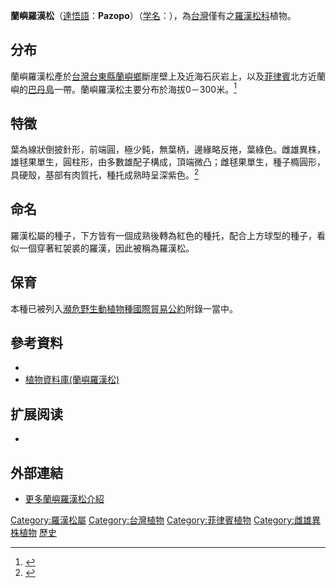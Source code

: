 {{Speciesbox
| name = 蘭嶼羅漢松
| status = EN
| status_system = iucn3.1
| status_ref = <ref name=IUCN>{{IUCN|version=2013.1|assessors= 	Carter, G. & Farjon, A.|year=2013|id=31351|title=Podocarpus costalis|downloaded=2018.7.29}}</ref>
| image = 蘭嶼羅漢松(Podocarpus costalis)-2.jpg 
| image_width = 250px
| divisio = [[松柏門|松柏門]] Pinophyta<br/>[[裸子植物門|裸子植物門]] Gymnosperm
| genus = Podocarpus 
| species = '''蘭嶼羅漢松''' '''Podocarpus costalis'''
| authority = C. Presl
| range_map = 
| range_map_width = 
| range_map_caption = 
}}

'''蘭嶼羅漢松'''（[[達悟語|達悟語]]：'''Pazopo'''）（[[学名|学名]]：{{lang|la|'''''Podocarpus costalis'''''}}），為[[台灣|台灣]]僅有之[[羅漢松科|羅漢松科]]植物。{{請求來源}}

==分布==
蘭嶼羅漢松產於[[台灣|台灣]][[台東縣|台東縣]][[蘭嶼鄉|蘭嶼鄉]]斷崖壁上及近海石灰岩上，以及[[菲律賓|菲律賓]]北方近蘭嶼的[[巴丹島|巴丹島]]一帶。蘭嶼羅漢松主要分布於海拔0－300米。<ref>{{cite book |last=Farjon |first=Aljos |authorlink=Aljos Farjon |coauthors=Denis Filer |year=2013 |title=An Atlas of the World's Conifers: An Analysis of Their Distribution, Biogeography, Diversity, and Conservation Status |isbn= 9004211802 | pages=第302頁 }}</ref>
==特徵==
葉為線狀倒披針形，前端圓，極少鈍，無葉柄，邊緣略反捲，葉綠色。雌雄異株，雄毬果單生，圓柱形，由多數雄配子構成，頂端微凸；雌毬果單生，種子橢圓形，具硬殼，基部有肉質托，種托成熟時呈深紫色。<ref>{{Cite web |url=http://digiarch.sinica.edu.tw/content/subject/resource_content.jsp?oid=16777443 |title=專題文章:蘭嶼羅漢松 中央研究院數位典藏資源網 |access-date=2014-11-25 |archive-date=2016-03-04 |archive-url=https://web.archive.org/web/20160304190753/http://digiarch.sinica.edu.tw/content/subject/resource_content.jsp?oid=16777443 |dead-url=no }}</ref>

==命名==
羅漢松屬的種子，下方皆有一個成熟後轉為紅色的種托，配合上方球型的種子，看似一個穿著紅袈裘的羅漢，因此被稱為羅漢松。

==保育==
本種已被列入[[瀕危野生動植物種國際貿易公約|瀕危野生動植物種國際貿易公約]]附錄一當中。

==參考資料==
{{reflist}}
* {{CPNI| zh=兰屿罗汉松 | id=054-48217 | binomial=Podocarpus costalis | authority=C. Presl | var= | accessdate=2013-01-17}}
*[http://subject.forest.gov.tw/species/twtrees/book1/45.htm 植物資料庫(蘭嶼羅漢松)] {{Wayback|url=http://subject.forest.gov.tw/species/twtrees/book1/45.htm |date=20190903220310 }}

== 扩展阅读 ==
{{refbegin}}
* {{wikispecies-inline|Podocarpus costalis|蘭嶼羅漢松}}
{{refend}}

==外部連結==
*[http://digiarch.sinica.edu.tw/content.jsp?option_id=2442&index_info_id=2804 更多蘭嶼羅漢松介紹] {{Wayback|url=http://digiarch.sinica.edu.tw/content.jsp?option_id=2442&index_info_id=2804 |date=20120120172418 }}
{{Taxonbar|from=Q5476242}}

[[Category:羅漢松屬|Category:羅漢松屬]]
[[Category:台灣植物|Category:台灣植物]]
[[Category:菲律賓植物|Category:菲律賓植物]]
[[Category:雌雄異株植物|Category:雌雄異株植物]]
[[Category:臺灣珍貴稀有植物|歷史]]
